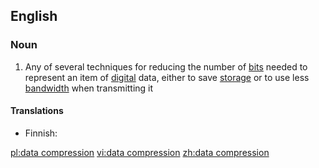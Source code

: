 ==English==

===Noun===
{{wikipedia}}
{{en-noun|sg=[[data]] [[compression]]|-}}

# {{computing}} Any of several techniques for reducing the number of [[bit]]s needed to represent an item of [[digital]] data, either to save [[storage]] or to use less [[bandwidth]] when transmitting it

====Translations====
{{trans-top|a technique for reducing the number of bits}}
* Finnish: {{t|fi|tiedonpakkaus}}
{{trans-mid}}
{{trans-bottom}}

[[pl:data compression]]
[[vi:data compression]]
[[zh:data compression]]